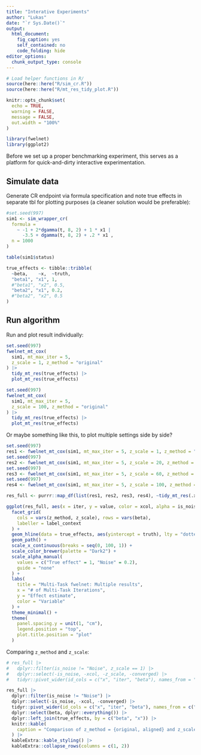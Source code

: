 ```yaml
---
title: "Interative Experiments"
author: "Lukas"
date: "`r Sys.Date()`"
output: 
  html_document: 
    fig_caption: yes
    self_contained: no
    code_folding: hide
editor_options: 
  chunk_output_type: console
---
```


```r
# Load helper functions in R/
source(here::here("R/sim_cr.R"))
source(here::here("R/mt_res_tidy_plot.R"))

knitr::opts_chunk$set(
  echo = TRUE,
  warning = FALSE,
  message = FALSE,
  out.width = "100%"
)

library(fwelnet)
library(ggplot2)
```

Before we set up a proper benchmarking experiment, this serves as a platform for quick-and-dirty interactive experimentation.

## Simulate data


Generate CR endpoint via formula specification and note true effects in separate tbl for plotting purposes (a cleaner solution would be preferable):

```r
#set.seed(997)
sim1 <- sim_wrapper_cr(
  formula = 
    ~ -1 + 2*dgamma(t, 8, 2) + 1 * x1 | 
      -3.5 + dgamma(t, 8, 2) + .2 * x1 ,
  n = 1000
)

table(sim1$status)

true_effects <- tibble::tribble(
  ~beta,    ~x,  ~truth,
  "beta1", "x1", 1,
  #"beta1", "x2", 0.5,
  "beta2", "x1", 0.2,
  #"beta2", "x2", 0.5
)
```

## Run algorithm

Run and plot result individually:

```r
set.seed(997)
fwelnet_mt_cox(
  sim1, mt_max_iter = 5,
  z_scale = 1, z_method = "original"
) |>
  tidy_mt_res(true_effects) |>
  plot_mt_res(true_effects)

set.seed(997)
fwelnet_mt_cox(
  sim1, mt_max_iter = 5,
  z_scale = 100, z_method = "original"
) |>
  tidy_mt_res(true_effects) |>
  plot_mt_res(true_effects)
```

Or maybe something like this, to plot multiple settings side by side?

```r
set.seed(997)
res1 <- fwelnet_mt_cox(sim1, mt_max_iter = 5, z_scale = 1, z_method = "original") 
set.seed(997)
res2 <- fwelnet_mt_cox(sim1, mt_max_iter = 5, z_scale = 20, z_method = "original") 
set.seed(997)
res3 <- fwelnet_mt_cox(sim1, mt_max_iter = 5, z_scale = 60, z_method = "original") 
set.seed(997)
res4 <- fwelnet_mt_cox(sim1, mt_max_iter = 5, z_scale = 100, z_method = "original") 

res_full <- purrr::map_df(list(res1, res2, res3, res4), ~tidy_mt_res(.x, true_effects))

ggplot(res_full, aes(x = iter, y = value, color = xcol, alpha = is_noise)) +
  facet_grid(
    cols = vars(z_method, z_scale), rows = vars(beta),
    labeller = label_context
  ) +
  geom_hline(data = true_effects, aes(yintercept = truth), lty = "dotted") +
  geom_path() +
  scale_x_continuous(breaks = seq(0, 100, 1)) +
  scale_color_brewer(palette = "Dark2") +
  scale_alpha_manual(
    values = c("True effect" = 1, "Noise" = 0.2),
    guide = "none"
  ) +
  labs(
    title = "Multi-Task fwelnet: Multiple results",
    x = "# of Multi-Task Iterations",
    y = "Effect estimate",
    color = "Variable"
  ) +
  theme_minimal() +
  theme(
    panel.spacing.y = unit(1, "cm"),
    legend.position = "top", 
    plot.title.position = "plot"
  )

```

Comparing `z_method` and `z_scale`:

```r
# res_full |>
#   dplyr::filter(is_noise != "Noise", z_scale == 1) |>
#   dplyr::select(-is_noise, -xcol, -z_scale, -converged) |> 
#   tidyr::pivot_wider(id_cols = c("x", "iter", "beta"), names_from = "z_method", values_from = "value")

res_full |>
  dplyr::filter(is_noise != "Noise") |>
  dplyr::select(-is_noise, -xcol, -converged) |> 
  tidyr::pivot_wider(id_cols = c("x", "iter", "beta"), names_from = c("z_method", "z_scale"), values_from = "value") |>
  dplyr::select(beta, dplyr::everything()) |>
  dplyr::left_join(true_effects, by = c("beta", "x")) |>
  knitr::kable(
    caption = "Comparison of z_method = {original, aligned} and z_scale = {1, 100}"
  ) |>
  kableExtra::kable_styling() |>
  kableExtra::collapse_rows(columns = c(1, 2))
```

